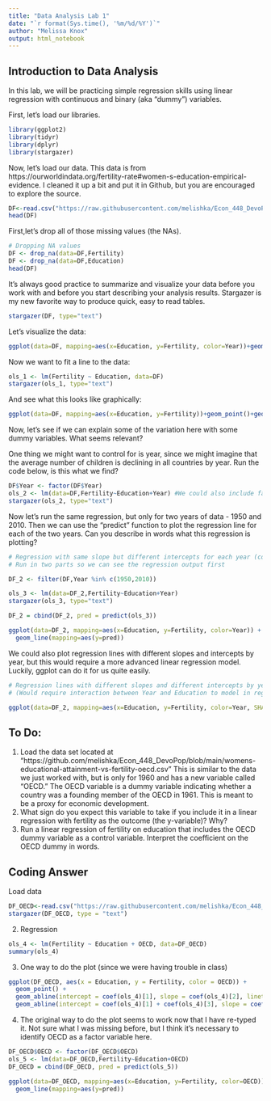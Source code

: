 ```yaml
---
title: "Data Analysis Lab 1"
date: "`r format(Sys.time(), '%m/%d/%Y')`"
author: "Melissa Knox"
output: html_notebook
---
```


## Introduction to Data Analysis
In this lab, we will be practicing simple regression skills using linear regression with continuous and binary (aka "dummy") variables.

First, let's load our libraries.

```r
library(ggplot2)
library(tidyr)
library(dplyr)
library(stargazer)
```

Now, let's load our data. This data is from https://ourworldindata.org/fertility-rate#women-s-education-empirical-evidence. I cleaned it up a bit and put it in Github, but you are encouraged to explore the source.

```r
DF<-read.csv("https://raw.githubusercontent.com/melishka/Econ_448_DevoPop/main/womens-educational-attainment-vs-fertility.csv", header= TRUE, sep=",")
head(DF)
```

First,let's drop all of those missing values (the NAs).
```r
# Dropping NA values
DF <- drop_na(data=DF,Fertility)
DF <- drop_na(data=DF,Education)
head(DF)
```

It's always good practice to summarize and visualize your data before you work with and before you start describing your analysis results. Stargazer is my new favorite way to produce quick, easy to read tables.
```r
stargazer(DF, type="text")
```

Let's visualize the data:


```r
ggplot(data=DF, mapping=aes(x=Education, y=Fertility, color=Year))+geom_point()
```

Now we want to fit a line to the data:

```r
ols_1 <- lm(Fertility ~ Education, data=DF)
stargazer(ols_1, type="text")
```

And see what this looks like graphically:
```r
ggplot(data=DF, mapping=aes(x=Education, y=Fertility))+geom_point()+geom_smooth(method=lm, formula=y~x, se=TRUE)+ggtitle("Total Fertility versus Mean Years of Education for Women by Country")
```
Now, let's see if we can explain some of the variation here with some dummy variables. What seems relevant?

One thing we might want to control for is year, since we might imagine that the average number of children is declining in all countries by year.  Run the code below, is this what we find?
```r
DF$Year <- factor(DF$Year)
ols_2 <- lm(data=DF,Fertility~Education+Year) #We could also include factor(Year) in the regression and skip the first line of code above.
stargazer(ols_2, type="text")
```
Now let's run the same regression, but only for two years of data - 1950 and 2010. Then we can use the "predict" function to plot the regression line for each of the two years. Can you describe in words what this regression is plotting? 
```r
# Regression with same slope but different intercepts for each year (confine to two years)
# Run in two parts so we can see the regression output first

DF_2 <- filter(DF,Year %in% c(1950,2010))

ols_3 <- lm(data=DF_2,Fertility~Education+Year)
stargazer(ols_3, type="text")
```

```r
DF_2 = cbind(DF_2, pred = predict(ols_3))

ggplot(data=DF_2, mapping=aes(x=Education, y=Fertility, color=Year)) + geom_point() + 
  geom_line(mapping=aes(y=pred))
```
We could also plot regression lines with different slopes and intercepts by year, but this would require a more advanced linear regression model. Luckily, ggplot can do it for us quite easily.

```r
# Regression lines with different slopes and different intercepts by year
# (Would require interaction between Year and Education to model in regression)

ggplot(data=DF_2, mapping=aes(x=Education, y=Fertility, color=Year, SHAPE=Year))+geom_point()+geom_smooth(method=lm, fill=NA)
```

## To Do:
1. Load the data set located at "https://github.com/melishka/Econ_448_DevoPop/blob/main/womens-educational-attainment-vs-fertility-oecd.csv" 
This is similar to the data we just worked with, but is only for 1960 and has a new variable called "OECD." The OECD variable is a dummy variable indicating whether a country was a founding member of the OECD in 1961. This is meant to be a proxy for economic development.
2. What sign do you expect this variable to take if you include it in a linear regression with fertility as the outcome (the y-variable)? Why?
3. Run a linear regression of fertility on education that includes the OECD dummy variable as a control variable. Interpret the coefficient on the OECD dummy in words.

## Coding Answer
Load data
```r
DF_OECD<-read.csv("https://raw.githubusercontent.com/melishka/Econ_448_DevoPop/main/womens-educational-attainment-vs-fertility-oecd.csv", header= TRUE, sep=",")
stargazer(DF_OECD, type = "text")
```
2. Regression
```r
ols_4 <- lm(Fertility ~ Education + OECD, data=DF_OECD)
summary(ols_4)
```

3. One way to do the plot (since we were having trouble in class)
```r
ggplot(DF_OECD, aes(x = Education, y = Fertility, color = OECD)) +
  geom_point() +
  geom_abline(intercept = coef(ols_4)[1], slope = coef(ols_4)[2], linetype = "dashed") +
  geom_abline(intercept = coef(ols_4)[1] + coef(ols_4)[3], slope = coef(ols_4)[2])

```



4. The original way to do the plot seems to work now that I have re-typed it. Not sure what I was missing before, but I think it's necessary to identify OECD as a factor variable here.
```r
DF_OECD$OECD <- factor(DF_OECD$OECD)
ols_5 <- lm(data=DF_OECD,Fertility~Education+OECD)
DF_OECD = cbind(DF_OECD, pred = predict(ols_5))

ggplot(data=DF_OECD, mapping=aes(x=Education, y=Fertility, color=OECD)) + geom_point() + 
  geom_line(mapping=aes(y=pred))
```